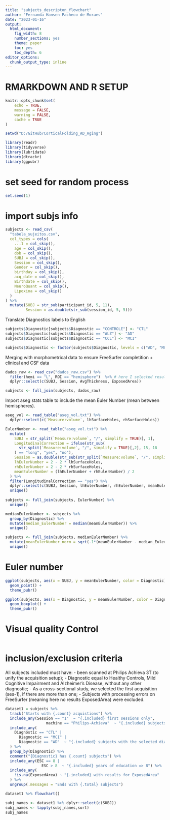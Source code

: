 ```yaml
---
title: "subjects_descripton_flowchart"
author: "Fernanda Hansen Pacheco de Moraes"
date: "2023-01-16"
output:
  html_document: 
    fig_width: 8
    number_sections: yes
    theme: paper
    toc: yes
    toc_depth: 6
editor_options: 
  chunk_output_type: inline
---
```


# RMARKDOWN AND R SETUP
```r
knitr::opts_chunk$set(
	echo = TRUE,
	message = FALSE,
	warning = FALSE,
	cache = TRUE
)
```

```r
setwd("D:/GitHub/CorticalFolding_AD_Aging")
```

```r
library(readr)
library(tidyverse)
library(lubridate)
library(dtrackr)
library(ggpubr)
```

# set seed for random process

```r
set.seed(1)
```

# import subjs info

```r
subjects <- read_csv(
  "tabela_sujeitos.csv",
  col_types = cols(
    ...1 = col_skip(),
    age = col_skip(),
    dob = col_skip(),
    SUBJ = col_skip(),
    Session = col_skip(),
    Gender = col_skip(),
    birthday = col_skip(),
    acq_date = col_skip(),
    Birthdate = col_skip(),
    NeuroQuant = col_skip(),
    Lipoxina = col_skip()
  )
) %>%
  mutate(SUBJ = str_sub(participant_id, 5, 11),
         Session = as.double(str_sub(session_id, 5, 5)))
```

Translate Diagnostics labels to English

```r
subjects$Diagnostic[subjects$Diagnostic == "CONTROLE"] <- "CTL"
subjects$Diagnostic[subjects$Diagnostic == "ALZ"] <- "AD"
subjects$Diagnostic[subjects$Diagnostic == "CCL"] <- "MCI"

subjects$Diagnostic <- factor(subjects$Diagnostic, levels = c("AD", "MCI","CTL"))

```

Merging with morphometrical data to ensure FreeSurfer completition + clinical and CSF data

```r
dados_raw <- read_csv("dados_raw.csv") %>%
  filter(hemi == "L", ROI == "hemisphere")  %>% # here I selected results for the left hemisphere and ROI the complete hemisphere
  dplyr::select(c(SUBJ, Session, AvgThickness, ExposedArea))

subjects <- full_join(subjects, dados_raw)
```

Import aseg stats table to include the mean Euler Number (mean between hemispheres).

```r
aseg_vol <- read_table("aseg_vol.txt") %>%
  dplyr::select(c(`Measure:volume`, lhSurfaceHoles, rhSurfaceHoles))
```

```r
EulerNumber <- read_table("aseg_vol.txt") %>%
  mutate(
    SUBJ = str_split(`Measure:volume`, "/", simplify = TRUE)[, 1],
    LongitudinalCorrection = ifelse(str_sub(
      str_split(`Measure:volume`, "/", simplify = TRUE)[,2], 15, 18
    ) == "long", "yes", "no"),
    Session = as.double(str_sub(str_split(`Measure:volume`, "/", simplify = TRUE)[, 2], 13, 13)),
    lhEulerNumber = 2 - 2 * lhSurfaceHoles,
    rhEulerNumber = 2 - 2 * rhSurfaceHoles,
    meanEulerNumber = (lhEulerNumber + rhEulerNumber) / 2
  ) %>%
  filter(LongitudinalCorrection == "yes") %>%
  dplyr::select(c(SUBJ, Session, lhEulerNumber, rhEulerNumber, meanEulerNumber)) %>%
  unique()
  
subjects <- full_join(subjects, EulerNumber) %>%
  unique()

medianEulerNumber <- subjects %>%
  group_by(Diagnostic) %>%
  mutate(median_EulerNumber = median(meanEulerNumber)) %>%
  unique()

subjects <- full_join(subjects, medianEulerNumber) %>%
  mutate(meanEulerNumber_norm = sqrt(-1*(meanEulerNumber - median_EulerNumber))) %>%
  unique()

```

# Euler number

```r
ggplot(subjects, aes(x = SUBJ, y = meanEulerNumber, color = Diagnostic)) + 
  geom_point() +
  theme_pubr()

ggplot(subjects, aes(x = Diagnostic, y = meanEulerNumber, color = Diagnostic)) + 
  geom_boxplot() +
  theme_pubr()
```

# Visual quality Control

```r

```


# inclusion/exclusion criteria

All subjects included must have:
- been scanned at Philips Achieva 3T (to unify the acquisition setup);
- Diagnostic equal to Healthy Controls, Mild Cognitive Impairment and Alzheimer's Disease, without any other diagnostic;
- As a cross-sectional study, we selected the first acquisition (ses-1), if there are more than one;
- Subjects with processing errors on FreeSurfer (meaning here no results ExposedArea) were excluded.

```r
dataset1 = subjects %>%
  track("Starts with {.count} acquistions") %>%
  include_any(Session == "1"  ~ "{.included} first sessions only",
                  machine == "Philips-Achieva"  ~ "{.included} subjects acquired with Philips Achieva 3T") %>%
  include_any(
    Diagnostic == "CTL" |
      Diagnostic == "MCI" |
      Diagnostic == "AD"  ~ "{.included} subjects with the selected diagnostics (CTL, MCI or AD)"
  ) %>%
  group_by(Diagnostic) %>%
  comment("{Diagnostic} has {.count} subjects") %>%
  include_any(ESC == 8 |
                ESC > 8  ~ "{.included} years of education => 8") %>%
  include_any(
    !is.na(ExposedArea) ~ "{.included} with results for ExposedArea"
  ) %>%
  ungroup(.messages = "Ends with {.total} subjects")

dataset1 %>% flowchart()

```
```r
subj_names <- dataset1 %>% dplyr::select(c(SUBJ)) 
subj_names <- lapply(subj_names,sort)
subj_names
```

